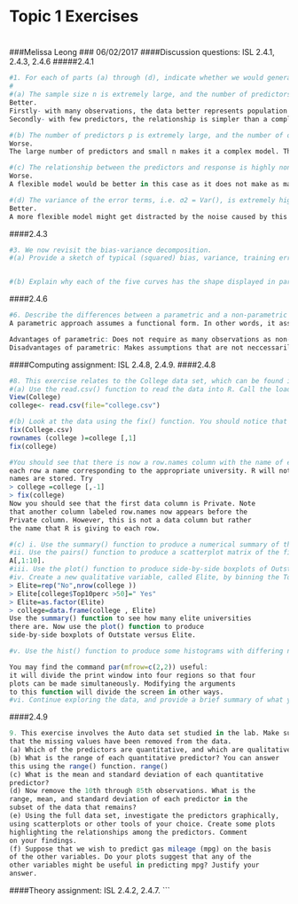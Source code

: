 # Topic 1 Exercises
#
###Melissa Leong
### 06/02/2017
####Discussion questions: ISL 2.4.1, 2.4.3, 2.4.6
#####2.4.1
```r
#1. For each of parts (a) through (d), indicate whether we would generally expect the performance of a flexible statistical learning method to be better or worse than an inflexible method. Justify your answer.
#
#(a) The sample size n is extremely large, and the number of predictors p is small.
Better. 
Firstly- with many observations, the data better represents population.
Secondly- with few predictors, the relationship is simpler than a complex model.

#(b) The number of predictors p is extremely large, and the number of observations n is small.
Worse. 
The large number of predictors and small n makes it a complex model. The model might be overfitted. 

#(c) The relationship between the predictors and response is highly non-linear.
Worse. 
A flexible model would be better in this case as it does not make as many explicit assumptions and has potential to fit a wider range of possible shapes that this non-linear response might represent. 

#(d) The variance of the error terms, i.e. σ2 = Var(), is extremely high.
Better.
A more flexible model might get distracted by the noise caused by this high variance and result in overfitting the data 
```

####2.4.3
```r
#3. We now revisit the bias-variance decomposition.
#(a) Provide a sketch of typical (squared) bias, variance, training error, test error, and Bayes (or irreducible) error curves, on a single plot, as we go from less flexible statistical learning methods towards more flexible approaches. The x-axis should represent the amount of flexibility in the method, and the y-axis should represent the values for each curve. There should be five curves. Make sure to label each one.


#(b) Explain why each of the five curves has the shape displayed in part (a).
```

####2.4.6
```r
#6. Describe the differences between a parametric and a non-parametric statistical learning approach. What are the advantages of a parametric approach to regression or classification (as opposed to a nonparametric approach)? What are its disadvantages?
A parametric approach assumes a functional form. In other words, it assumes that f is influenced by a set of parameters and the statistician chooses these preconcieved parameters . Unlike the parametric approach, a non-parametric approach does not not use a pre-specified model and instead slects a level of smoothness and fits the data to it. 

Advantages of parametric: Does not require as many observations as non-parametric ; Does not risk overfitting the data like the non-parametric method might
Disadvantages of parametric: Makes assumptions that are not neccessarily true to population; If training data is far from true population then estimate will be poor. 
```

####Computing assignment: ISL 2.4.8, 2.4.9.
####2.4.8
```r
#8. This exercise relates to the College data set, which can be found in the file College.csv. It contains a number of variables for 777 different universities and colleges in the US. 
#(a) Use the read.csv() function to read the data into R. Call the loaded data college. Make sure that you have the directory set to the correct location for the data.
View(College)
college<- read.csv(file="college.csv")

#(b) Look at the data using the fix() function. You should notice that the first column is just the name of each university. We don’t really want R to treat this as data. However, it may be handy to have these names for later. Try the following commands:
fix(College.csv)
rownames (college )=college [,1]
fix(college)

#You should see that there is now a row.names column with the name of each university recorded. This means that R has given
each row a name corresponding to the appropriate university. R will not try to perform calculations on the row names. However, we still need to eliminate the first column in the data where the
names are stored. Try
> college =college [,-1]
> fix(college)
Now you should see that the first data column is Private. Note
that another column labeled row.names now appears before the
Private column. However, this is not a data column but rather
the name that R is giving to each row.

#(c) i. Use the summary() function to produce a numerical summary of the variables in the data set.
#ii. Use the pairs() function to produce a scatterplot matrix of the first ten columns or variables of the data. Recall that you can reference the first ten columns of a matrix A using
A[,1:10].
#iii. Use the plot() function to produce side-by-side boxplots of Outstate versus Private.
#iv. Create a new qualitative variable, called Elite, by binning the Top10perc variable. We are going to divide universities into two groups based on whether or not the proportion of students coming from the top 10 % of their high school classes exceeds 50 %.
> Elite=rep("No",nrow(college ))
> Elite[college$Top10perc >50]=" Yes"
> Elite=as.factor(Elite)
> college=data.frame(college , Elite)
Use the summary() function to see how many elite universities
there are. Now use the plot() function to produce
side-by-side boxplots of Outstate versus Elite.

#v. Use the hist() function to produce some histograms with differing numbers of bins for a few of the quantitative variables. 

You may find the command par(mfrow=c(2,2)) useful:
it will divide the print window into four regions so that four
plots can be made simultaneously. Modifying the arguments
to this function will divide the screen in other ways.
#vi. Continue exploring the data, and provide a brief summary of what you discover.
```

####2.4.9
```r
9. This exercise involves the Auto data set studied in the lab. Make sure
that the missing values have been removed from the data.
(a) Which of the predictors are quantitative, and which are qualitative?
(b) What is the range of each quantitative predictor? You can answer
this using the range() function. range()
(c) What is the mean and standard deviation of each quantitative
predictor?
(d) Now remove the 10th through 85th observations. What is the
range, mean, and standard deviation of each predictor in the
subset of the data that remains?
(e) Using the full data set, investigate the predictors graphically,
using scatterplots or other tools of your choice. Create some plots
highlighting the relationships among the predictors. Comment
on your findings.
(f) Suppose that we wish to predict gas mileage (mpg) on the basis
of the other variables. Do your plots suggest that any of the
other variables might be useful in predicting mpg? Justify your
answer.
```


####Theory assignment: ISL 2.4.2, 2.4.7.
```